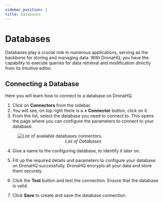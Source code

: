 ```yaml
---
sidebar_position: 2
title: Databases
---
```


# <Database /> Databases

Databases play a crucial role in numerous applications, serving as the backbone for storing and managing data. With DronaHQ, you have the capability to execute queries for data retrieval and modification directly from its intuitive editor.

## Connecting a Database

Here you will learn how to connect to a database on DronaHQ.

1. Click on **Connectors** from the sidebar.
2. You will see, on top right there is a **+ Connector** button, click on it.
3. From the list, select the database you need to connect to. This opens the page where you can configure the parameters to connect to your database.

<figure>
  <img src="/img/databases-list.png" style= {{width:"60%", height:"auto"}} alt="List of available databases connectors."/>
  <figcaption align = "center"><i>List of Databases</i></figcaption>
</figure>

4. Give a name to the configuring database, to identify it later on.

5. Fill up the required details and parameters to configure your database on DronaHQ successfully. DronaHQ encrypts all your data and store them securely.

6. Click the **Test** button and test the connection. Ensure that the database is valid.

7. Click **Save** to create and save the database connection.



